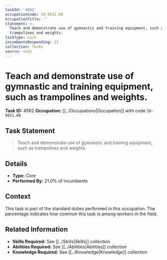 ```yaml
---
taskId: '4562'
occupationCode: 39-9031.00
occupationTitle: ''
statement: >-
  Teach and demonstrate use of gymnastic and training equipment, such as
  trampolines and weights.
taskType: Core
incumbentsResponding: 21
collection: Tasks
source: onet
---
```

# Teach and demonstrate use of gymnastic and training equipment, such as trampolines and weights.

**Task ID:** 4562
**Occupation:** [[../Occupations|Occupation]] with code `39-9031.00`

## Task Statement

> Teach and demonstrate use of gymnastic and training equipment, such as trampolines and weights.

## Details

- **Type:** Core
- **Performed By:** 21.0% of incumbents

## Context

This task is part of the standard duties performed in this occupation. The percentage indicates how common this task is among workers in the field.

## Related Information

- **Skills Required:** See [[../Skills|Skills]] collection
- **Abilities Required:** See [[../Abilities|Abilities]] collection
- **Knowledge Required:** See [[../Knowledge|Knowledge]] collection
